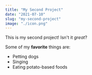 ```yaml
---
title: "My Second Project"
date: "2021-07-10"
slug: "my-second-project"
image: "./icon.png"
---
```


This is my second project! Isn't it *great*?

Some of my **favorite** things are:

* Petting dogs
* Singing
* Eating potato-based foods